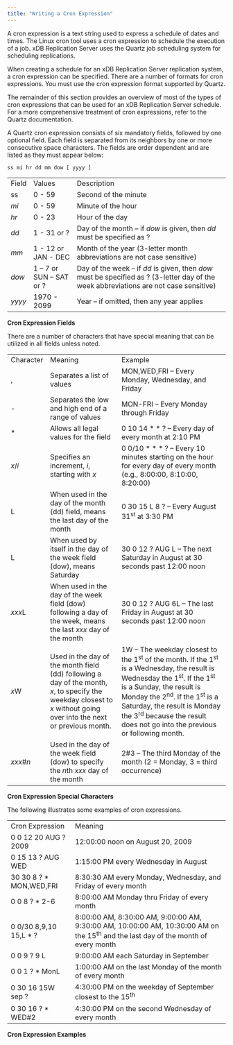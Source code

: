 ```yaml
---
title: "Writing a Cron Expression"
---
```


<div id="writing_cron_exp" class="registered_link"></div>


A cron expression is a text string used to express a schedule of dates and times. The Linux cron tool uses a cron expression to schedule the execution of a job. xDB Replication Server uses the Quartz job scheduling system for scheduling replications.

When creating a schedule for an xDB Replication Server replication system, a cron expression can be specified. There are a number of formats for cron expressions. You must use the cron expression format supported by Quartz.

The remainder of this section provides an overview of most of the types of cron expressions that can be used for an xDB Replication Server schedule. For a more comprehensive treatment of cron expressions, refer to the Quartz documentation.

A Quartz cron expression consists of six mandatory fields, followed by one optional field. Each field is separated from its neighbors by one or more consecutive space characters. The fields are order dependent and are listed as they must appear below:

`ss mi hr dd mm dow [ yyyy ]`

|        |                         |                                                                                                                                       |
|--------|-------------------------|---------------------------------------------------------------------------------------------------------------------------------------|
| Field  | Values                  | Description                                                                                                                           |
| ss     | 0 - 59                  | Second of the minute                                                                                                                  |
| *mi*   | 0 - 59                  | Minute of the hour                                                                                                                    |
| *hr*   | 0 - 23                  | Hour of the day                                                                                                                       |
| *dd*   | 1 - 31 or ?             | Day of the month – if *dow* is given, then *dd* must be specified as ?                                                                |
| *mm*   | 1 - 12 or JAN - DEC     | Month of the year (3-letter month abbreviations are not case sensitive)                                                               |
| *dow*  | 1 – 7 or SUN – SAT or ? | Day of the week – if *dd* is given, then *dow* must be specified as ? (3-letter day of the week abbreviations are not case sensitive) |
| *yyyy* | 1970 - 2099             | Year – if omitted, then any year applies                                                                                              |

**Cron Expression Fields**

There are a number of characters that have special meaning that can be utilized in all fields unless noted.

|            |                                                                                                                                                                      |                                                                                                                                                                                                                                                                                                                                                                              |
|------------|----------------------------------------------------------------------------------------------------------------------------------------------------------------------|------------------------------------------------------------------------------------------------------------------------------------------------------------------------------------------------------------------------------------------------------------------------------------------------------------------------------------------------------------------------------|
| Character  | Meaning                                                                                                                                                              | Example                                                                                                                                                                                                                                                                                                                                                                      |
| ,          | Separates a list of values                                                                                                                                           | MON,WED,FRI – Every Monday, Wednesday, and Friday                                                                                                                                                                                                                                                                                                                            |
| \-         | Separates the low and high end of a range of values                                                                                                                  | MON-FRI – Every Monday through Friday                                                                                                                                                                                                                                                                                                                                        |
| \*         | Allows all legal values for the field                                                                                                                                | 0 10 14 \* \* ? – Every day of every month at 2:10 PM                                                                                                                                                                                                                                                                                                                        |
| *x*/*i*    | Specifies an increment, *i*, starting with *x*                                                                                                                       | 0 0/10 \* \* \* ? – Every 10 minutes starting on the hour for every day of every month (e.g., 8:00:00, 8:10:00, 8:20:00)                                                                                                                                                                                                                                                     |
| L          | When used in the day of the month (dd) field, means the last day of the month                                                                                        | 0 30 15 L 8 ? – Every August 31<sup>st</sup> at 3:30 PM                                                                                                                                                                                                                                                                                                                      |
| L          | When used by itself in the day of the week field (dow), means Saturday                                                                                               | 30 0 12 ? AUG L – The next Saturday in August at 30 seconds past 12:00 noon                                                                                                                                                                                                                                                                                                  |
| *xxx*L     | When used in the day of the week field (dow) following a day of the week, means the last *xxx* day of the month                                                      | 30 0 12 ? AUG 6L – The last Friday in August at 30 seconds past 12:00 noon                                                                                                                                                                                                                                                                                                   |
| *x*W       | Used in the day of the month field (dd) following a day of the month, *x*, to specify the weekday closest to *x* without going over into the next or previous month. | 1W – The weekday closest to the 1<sup>st</sup> of the month. If the 1<sup>st</sup> is a Wednesday, the result is Wednesday the 1<sup>st</sup>. If the 1<sup>st</sup> is a Sunday, the result is Monday the 2<sup>nd</sup>. If the 1<sup>st</sup> is a Saturday, the result is Monday the 3<sup>rd</sup> because the result does not go into the previous or following month. |
| *xxx*\#*n* | Used in the day of the week field (dow) to specify the *n*th *xxx* day of the month                                                                                  | 2\#3 – The third Monday of the month (2 = Monday, 3 = third occurrence)                                                                                                                                                                                                                                                                                                      |

**Cron Expression Special Characters**

The following illustrates some examples of cron expressions.

|                          |                                                                                                                                              |
|--------------------------|----------------------------------------------------------------------------------------------------------------------------------------------|
| Cron Expression          | Meaning                                                                                                                                      |
| 0 0 12 20 AUG ? 2009     | 12:00:00 noon on August 20, 2009                                                                                                             |
| 0 15 13 ? AUG WED        | 1:15:00 PM every Wednesday in August                                                                                                         |
| 30 30 8 ? \* MON,WED,FRI | 8:30:30 AM every Monday, Wednesday, and Friday of every month                                                                                |
| 0 0 8 ? \* 2-6           | 8:00:00 AM Monday thru Friday of every month                                                                                                 |
| 0 0/30 8,9,10 15,L \* ?  | 8:00:00 AM, 8:30:00 AM, 9:00:00 AM, 9:30:00 AM, 10:00:00 AM, 10:30:00 AM on the 15<sup>th</sup> and the last day of the month of every month |
| 0 0 9 ? 9 L              | 9:00:00 AM each Saturday in September                                                                                                        |
| 0 0 1 ? \* MonL          | 1:00:00 AM on the last Monday of the month of every month                                                                                    |
| 0 30 16 15W sep ?        | 4:30:00 PM on the weekday of September closest to the 15<sup>th</sup>                                                                        |
| 0 30 16 ? \* WED\#2      | 4:30:00 PM on the second Wednesday of every month                                                                                            |

**Cron Expression Examples**
